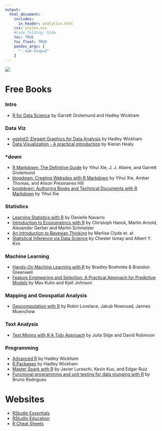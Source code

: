 ```yaml
---
output: 
  html_document:
    includes:
      in_header: analytics.html  	
    css: styles.css
    #code_folding: hide
    toc: TRUE
    toc_float: TRUE
    pandoc_args: [ 
      "--tab-stop=2" 
    ] 
---
```


<link rel="stylesheet" href="//fonts.googleapis.com/css?family=Lato" />

<div id="header">
![](optimization/images/urban-institute-logo.png)

# Free Books

### Intro

* [R for Data Science](https://r4ds.had.co.nz/) by Garrett Grolemund and Hadley Wickham

### Data Viz

* [ggplot2: Elegant Graphics for Data Analysis](https://ggplot2-book.org/) by Hadley Wickham
* [Data Visualization - A practical introduction](http://socviz.co/index.html#preface) by Kieran Healy

### *down

* [R Markdown: The Definitive Guide](https://bookdown.org/yihui/rmarkdown/) by Yihui Xie, J. J. Allaire, and Garrett Grolemund
* [blogdown: Creating Websites with R Markdown](https://bookdown.org/yihui/blogdown/) by Yihui Xie, Amber Thomas, and Alison Presmanes Hill
* [bookdown: Authoring Books and Technical Documents with R Markdown](https://bookdown.org/yihui/bookdown/) by Yihui Xie

### Statistics

* [Learning Statistics with R](https://learningstatisticswithr.com/) by Danielle Navarro
* [Introduction to Econometrics with R](https://www.econometrics-with-r.org/) by Christoph Hanck, Martin Arnold, Alexander Gerber and Martin Schmelzer
* [An Introduction to Bayesian Thinking](https://statswithr.github.io/book/) by Merlise Clyde et. al.
* [Statistical Inference via Data Science](https://moderndive.com/index.html) by Chester Ismay and Albert Y. Kim

### Machine Learning

* [Hands-On Machine Learning with R](https://bradleyboehmke.github.io/HOML/) by Bradley Boehmke & Brandon Greenwell
* [Feature Engineering and Selection: A Practical Approach for Predictive Models](http://www.feat.engineering/) by Max Kuhn and Kjell Johnson

### Mapping and Geospatial Analysis

* [Geocomputation with R](https://geocompr.robinlovelace.net/) by Robin Lovelace, Jakub Nowosad, Jannes Muenchow

### Text Analysis

* [Text Mining with R A Tidy Approach](https://www.tidytextmining.com/) by Julia Silge and David Robinson

### Programming

* [Advanced R](https://adv-r.hadley.nz/) by Hadley Wickham
* [R Packages](https://r-pkgs.org/) by Hadley Wickham
* [Master Spark with R](https://therinspark.com/) by Javier Luraschi, Kevin Kuo, and Edgar Ruiz
* [Functional programming and unit testing for data munging with R](https://b-rodrigues.github.io/fput/) by Bruno Rodrigues

# Websites

* [RStudio Essentials](https://resources.rstudio.com/)
* [RStudio Education](https://education.rstudio.com/)
* [R Cheat Sheets](https://rstudio.com/resources/cheatsheets/)
